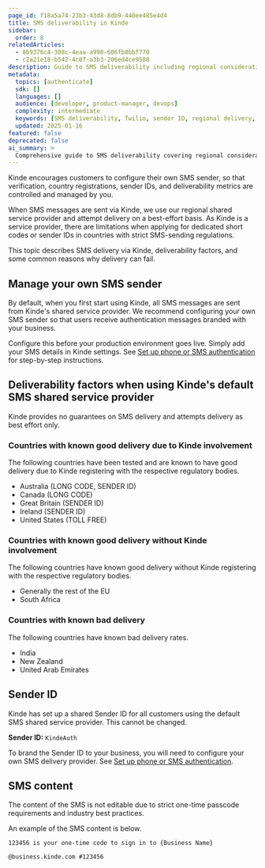 ```yaml
---
page_id: f18a5a74-23b3-43d8-8db9-440ee485e4d4
title: SMS deliverability in Kinde
sidebar:
  order: 8
relatedArticles:
  - 8b9376c4-308c-4eaa-a990-606fb8bbf770
  - c2a21e18-b542-4c07-a3b3-206ed4ce9508
description: Guide to SMS deliverability including regional considerations, sender ID configuration, and country-specific delivery rates.
metadata:
  topics: [authenticate]
  sdk: []
  languages: []
  audience: [developer, product-manager, devops]
  complexity: intermediate
  keywords: [SMS deliverability, Twilio, sender ID, regional delivery, 10DLC, A2P messaging]
  updated: 2025-01-16
featured: false
deprecated: false
ai_summary: >
  Comprehensive guide to SMS deliverability covering regional considerations, sender ID setup, and country-specific delivery rates for authentication messages.
---
```


Kinde encourages customers to configure their own SMS sender, so that verification, country registrations, sender IDs, and deliverability metrics are controlled and managed by you.

When SMS messages are sent via Kinde, we use our regional shared service provider and attempt delivery on a best-effort basis. As Kinde is a service provider, there are limitations when applying for dedicated short codes or sender IDs in countries with strict SMS-sending regulations.

This topic describes SMS delivery via Kinde, deliverability factors, and some common reasons why delivery can fail.

## Manage your own SMS sender

By default, when you first start using Kinde, all SMS messages are sent from Kinde's shared service provider. We recommend configuring your own SMS sender so that users receive authentication messages branded with your business.

Configure this before your production environment goes live. Simply add your SMS details in Kinde settings. See [Set up phone or SMS authentication](/authenticate/authentication-methods/phone-authentication/) for step-by-step instructions.

## Deliverability factors when using Kinde's default SMS shared service provider

Kinde provides no guarantees on SMS delivery and attempts delivery as best effort only.

### Countries with known good delivery due to Kinde involvement

The following countries have been tested and are known to have good delivery due to Kinde registering with the respective regulatory bodies.

- Australia (LONG CODE, SENDER ID)
- Canada (LONG CODE)
- Great Britain (SENDER ID)
- Ireland (SENDER ID)
- United States (TOLL FREE)

### Countries with known good delivery without Kinde involvement

The following countries have known good delivery without Kinde registering with the respective regulatory bodies.

- Generally the rest of the EU
- South Africa

### Countries with known bad delivery

The following countries have known bad delivery rates.

- India
- New Zealand
- United Arab Emirates

## Sender ID

Kinde has set up a shared Sender ID for all customers using the default SMS shared service provider. This cannot be changed.

**Sender ID:** `KindeAuth`

To brand the Sender ID to your business, you will need to configure your own SMS delivery provider. See [Set up phone or SMS authentication](/authenticate/authentication-methods/phone-authentication/).

## SMS content

The content of the SMS is not editable due to strict one-time passcode requirements and industry best practices.

An example of the SMS content is below.

```
123456 is your one-time code to sign in to {Business Name} 

@business.kinde.com #123456
```
